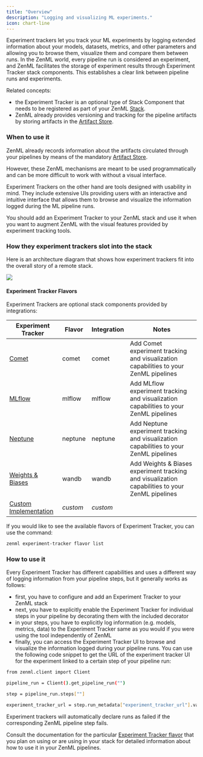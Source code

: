 ```yaml
---
title: "Overview"
description: "Logging and visualizing ML experiments."
icon: chart-line
---
```


Experiment trackers let you track your ML experiments by logging extended information about your models, datasets, metrics, and other parameters and allowing you to browse them, visualize them and compare them between runs. In the ZenML world, every pipeline run is considered an experiment, and ZenML facilitates the storage of experiment results through Experiment Tracker stack components. This establishes a clear link between pipeline runs and experiments.

Related concepts:

* the Experiment Tracker is an optional type of Stack Component that needs to be registered as part of your ZenML [Stack](/versions/0.66.0/user-guide/production-guide/understand-stacks).
* ZenML already provides versioning and tracking for the pipeline artifacts by storing artifacts in the [Artifact Store](/versions/0.66.0/stack-components/artifact-stores).

### When to use it

ZenML already records information about the artifacts circulated through your pipelines by means of the mandatory [Artifact Store](/versions/0.66.0/stack-components/artifact-stores).

However, these ZenML mechanisms are meant to be used programmatically and can be more difficult to work with without a visual interface.

Experiment Trackers on the other hand are tools designed with usability in mind. They include extensive UIs providing users with an interactive and intuitive interface that allows them to browse and visualize the information logged during the ML pipeline runs.

You should add an Experiment Tracker to your ZenML stack and use it when you want to augment ZenML with the visual features provided by experiment tracking tools.

### How they experiment trackers slot into the stack

Here is an architecture diagram that shows how experiment trackers fit into the overall story of a remote stack.

<Frame caption="Experiment Tracker">
  <img src="/_assets/stack-components/stack-components-21.avif"/>
</Frame>

#### Experiment Tracker Flavors

Experiment Trackers are optional stack components provided by integrations:

| Experiment Tracker                                                    | Flavor   | Integration | Notes                                                                                           |
| --------------------------------------------------------------------- | -------- | ----------- | ----------------------------------------------------------------------------------------------- |
| [Comet](/versions/0.66.0/stack-components/experiment-trackers/comet)                  | comet    | comet       | Add Comet experiment tracking and visualization capabilities to your ZenML pipelines            |
| [MLflow](/versions/0.66.0/stack-components/experiment-trackers/mlflow)                | mlflow   | mlflow      | Add MLflow experiment tracking and visualization capabilities to your ZenML pipelines           |
| [Neptune](/versions/0.66.0/stack-components/experiment-trackers/neptune)              | neptune  | neptune     | Add Neptune experiment tracking and visualization capabilities to your ZenML pipelines          |
| [Weights & Biases](/versions/0.66.0/stack-components/experiment-trackers/wandb)       | wandb    | wandb       | Add Weights & Biases experiment tracking and visualization capabilities to your ZenML pipelines |
| [Custom Implementation](/versions/0.66.0/stack-components/experiment-trackers/custom) | _custom_ | _custom_    |                                                                                                 |

If you would like to see the available flavors of Experiment Tracker, you can use the command:

```bash
zenml experiment-tracker flavor list
```

### How to use it

Every Experiment Tracker has different capabilities and uses a different way of logging information from your pipeline steps, but it generally works as follows:

* first, you have to configure and add an Experiment Tracker to your ZenML stack
* next, you have to explicitly enable the Experiment Tracker for individual steps in your pipeline by decorating them with the included decorator
* in your steps, you have to explicitly log information (e.g. models, metrics, data) to the Experiment Tracker same as you would if you were using the tool independently of ZenML
* finally, you can access the Experiment Tracker UI to browse and visualize the information logged during your pipeline runs. You can use the following code snippet to get the URL of the experiment tracker UI for the experiment linked to a certain step of your pipeline run:

```bash
from zenml.client import Client

pipeline_run = Client().get_pipeline_run("")

step = pipeline_run.steps[""]

experiment_tracker_url = step.run_metadata["experiment_tracker_url"].value
```
<Info>
  Experiment trackers will automatically declare runs as failed if the corresponding ZenML pipeline step fails.
</Info>

Consult the documentation for the particular [Experiment Tracker flavor](/versions/0.66.0/stack-components/experiment-trackers#experiment-tracker-flavors) that you plan on using or are using in your stack for detailed information about how to use it in your ZenML pipelines.
